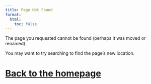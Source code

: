```yaml
---
title: Page Not Found
format:
  html:
    toc: false
---
```


The page you requested cannot be found (perhaps it was moved or renamed).

You may want to try searching to find the page's new location.

# [Back to the homepage](index.qmd)
